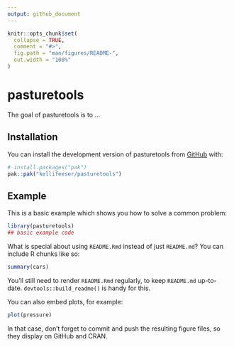 ```yaml
---
output: github_document
---
```


<!-- README.md is generated from README.Rmd. Please edit that file -->

```r
knitr::opts_chunk$set(
  collapse = TRUE,
  comment = "#>",
  fig.path = "man/figures/README-",
  out.width = "100%"
)
```

# pasturetools

<!-- badges: start -->
<!-- badges: end -->

The goal of pasturetools is to ...

## Installation

You can install the development version of pasturetools from [GitHub](https://github.com/) with:

``` r
# install.packages("pak")
pak::pak("kellifeeser/pasturetools")
```

## Example

This is a basic example which shows you how to solve a common problem:

```r
library(pasturetools)
## basic example code
```

What is special about using `README.Rmd` instead of just `README.md`? You can include R chunks like so:

```r
summary(cars)
```

You'll still need to render `README.Rmd` regularly, to keep `README.md` up-to-date. `devtools::build_readme()` is handy for this.

You can also embed plots, for example:

```r
plot(pressure)
```

In that case, don't forget to commit and push the resulting figure files, so they display on GitHub and CRAN.
